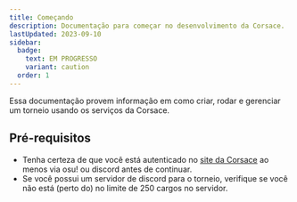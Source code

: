 ```yaml
---
title: Começando
description: Documentação para começar no desenvolvimento da Corsace.
lastUpdated: 2023-09-10
sidebar:
  badge:
    text: EM PROGRESSO
    variant: caution
  order: 1
---
```



Essa documentação provem informação em como criar, rodar e gerenciar um torneio usando os serviços da Corsace.

## Pré-requisitos

-   Tenha certeza de que você está autenticado no [site da Corsace](https://corsace.io) ao menos via osu! ou discord antes de continuar.
-   Se você possui um servidor de discord para o torneio, verifique se você não está (perto do) no limite de 250 cargos no servidor.

<WorkInProgress section="tournaments" />
